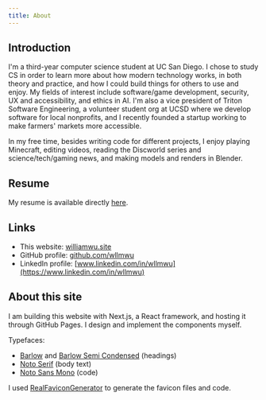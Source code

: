 ```yaml
---
title: About
---
```


## Introduction

I'm a third-year computer science student at UC San Diego. I chose to study CS in order to learn more about how modern technology works, in both theory and practice, and how I could build things for others to use and enjoy. My fields of interest include software/game development, security, UX and accessibility, and ethics in AI. I'm also a vice president of Triton Software Engineering, a volunteer student org at UCSD where we develop software for local nonprofits, and I recently founded a startup working to make farmers' markets more accessible.

In my free time, besides writing code for different projects, I enjoy playing Minecraft, editing videos, reading the Discworld series and science/tech/gaming news, and making models and renders in Blender.

## Resume

My resume is available directly [here](/resume.pdf).

## Links

- This website: [williamwu.site](/)
- GitHub profile: [github.com/wllmwu](https://github.com/wllmwu)
- LinkedIn profile: [www.linkedin.com/in/wllmwu](https://www.linkedin.com/in/wllmwu)

## About this site

I am building this website with Next.js, a React framework, and hosting it through GitHub Pages. I design and implement the components myself.

Typefaces:

- [Barlow](https://fonts.google.com/specimen/Barlow) and [Barlow Semi Condensed](https://fonts.google.com/specimen/Barlow+Semi+Condensed) (headings)
- [Noto Serif](https://fonts.google.com/noto/specimen/Noto+Serif) (body text)
- [Noto Sans Mono](https://fonts.google.com/noto/specimen/Noto+Sans+Mono) (code)

I used [RealFaviconGenerator](https://realfavicongenerator.net) to generate the favicon files and code.
